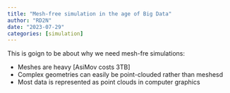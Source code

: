 ```yaml
---
title: "Mesh-free simulation in the age of Big Data"
author: "RD2N"
date: "2023-07-29"
categories: [simulation]
---
```


This is goign to be about why we need mesh-fre simulations:

- Meshes are heavy [AsiMov costs 3TB]
- Complex geometries can easily be point-clouded rather than meshesd
- Most data is represented as point clouds in computer graphics

